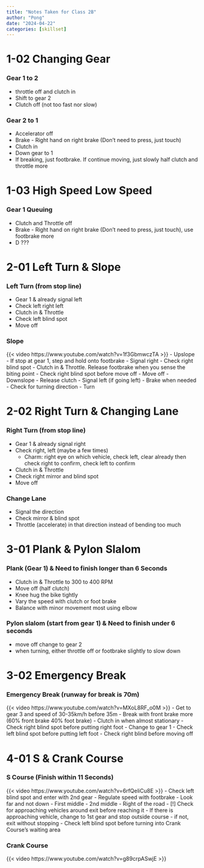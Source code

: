 ```yaml
---
title: "Notes Taken for Class 2B"
author: "Pong"
date: "2024-04-22"
categories: [skillset]
---
```

# 1-02 Changing Gear
### Gear 1 to 2
- throttle off and clutch in
- Shift to gear 2
- Clutch off (not too fast nor slow)  

### Gear 2 to 1
- Accelerator off
- Brake - Right hand on right brake (Don’t need to press, just touch)
- Clutch in
- Down gear to 1
- If breaking, just footbrake. If continue moving, just slowly half clutch and throttle more

# 1-03 High Speed Low Speed
### Gear 1 Queuing
- Clutch and Throttle off
- Brake - Right hand on right brake (Don’t need to press, just touch), use footbrake more
- D ???

# 2-01 Left Turn & Slope
### Left Turn (from stop line)
- Gear 1 & already signal left
- Check left right left
- Clutch in & Throttle
- Check left blind spot
- Move off

### Slope
{{< video https://www.youtube.com/watch?v=1f3GbmwczTA >}}
- Upslope
	- If stop at gear 1, step and hold onto footbrake
	- Signal right
	- Check right blind spot
	- Clutch in & Throttle. Release footbrake when you sense the biting point
	- Check right blind spot before move off
	- Move off
- Downslope
	- Release clutch
	- Signal left (if going left)
	- Brake when needed
	- Check for turning direction
	- Turn

# 2-02 Right Turn & Changing Lane
### Right Turn (from stop line)
- Gear 1 & already signal right
- Check right, left (maybe a few times)
	- Charm: right eye on which vehicle, check left, clear already then check right to confirm, check left to confirm
- Clutch in & Throttle
- Check right mirror and blind spot
- Move off

### Change Lane
- Signal the direction
- Check mirror & blind spot
- Throttle (accelerate) in that direction instead of bending too much

# 3-01 Plank & Pylon Slalom 
### Plank (Gear 1) & Need to finish longer than 6 Seconds
- Clutch in & Throttle to 300 to 400 RPM 
- Move off (half clutch) 
- Knee hug the bike tightly
- Vary the speed with clutch or foot brake 
- Balance with minor movement most using elbow 

### Pylon slalom (start from gear 1) & Need to finish under 6 seconds 
- move off change to gear 2 
- when turning, either throttle off or footbrake slightly to slow down

# 3-02 Emergency Break
### Emergency Break (runway for break is 70m)
{{< video https://www.youtube.com/watch?v=MXoL8RF_o0M >}}
- Get to gear 3 and speed of 30-35km/h before 35m
- Break with front brake more (60% front brake 40% foot brake) 
- Clutch in when almost stationary 
- Check right blind spot before putting right foot 
- Change to gear 1 
- Check left blind spot before putting left foot 
- Check right blind before moving off

# 4-01 S & Crank Course
### S Course (Finish within 11 Seconds)
{{< video https://www.youtube.com/watch?v=6rfQeliCu8E >}}
- Check left blind spot and enter with 2nd gear
- Regulate speed with footbrake
- Look far and not down
	- First middle 
	- 2nd middle 
	- Right of the road
- [!] Check for approaching vehicles around exit before reaching it
	- If there is approaching vehicle, change to 1st gear and stop outside course
	- if not, exit without stopping
- Check left blind spot before turning into Crank Course's waiting area

### Crank Course
{{< video https://www.youtube.com/watch?v=g89crpASwjE >}}